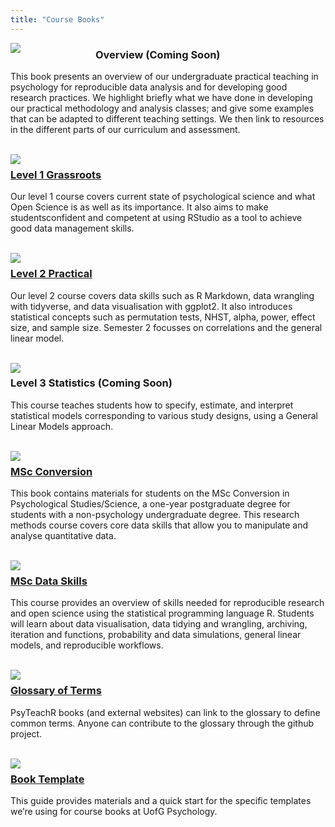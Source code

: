 ```yaml
---
title: "Course Books"
---
```


<style>
  br { clear: both; }
  a.logo {
    display: block;
    width: 25%;
    max-width: 150px;
    min-width: 50px;
    float: left;
    margin-right: 10px;
  }
</style>

<a class="logo" href="/ug-overview/"><img src="img/overview.png"></a>

### Overview (Coming Soon)

This book presents an overview of our undergraduate practical teaching in psychology for reproducible data analysis and for developing good research practices. We highlight briefly what we have done in developing our practical methodology and analysis classes; and give some examples that can be adapted to different teaching settings. We then link to resources in the different parts of our curriculum and assessment.

<br><a class="logo" href="/ug1-practical/"><img src="img/L1.png"></a>

### [Level 1 Grassroots](/ug1-practical/)

Our level 1 course covers current state of psychological science and what Open Science is as well as its importance. It also aims to make studentsconfident and competent at using RStudio as a tool to achieve good data management skills.

<br><a class="logo" href="/ug2-practical/"><img src="img/L2.png"></a>

### [Level 2 Practical](/ug2-practical/)

Our level 2 course covers data skills such as R Markdown, data wrangling with tidyverse, and data visualisation with ggplot2. It also introduces statistical concepts such as permutation tests, NHST, alpha, power, effect size, and sample size. Semester 2 focusses on correlations and the general linear model.

<br><a class="logo" href="/ug3-stats/"><img class="logo" src="img/L3.png"></a>

### Level 3 Statistics (Coming Soon)

This course teaches students how to specify, estimate, and interpret statistical models corresponding to various study designs, using a General Linear Models approach.

<br><a class="logo" href="/msc-conv-f2f/"><img  src="img/msc_conv.png"> 

### [MSc Conversion](/msc-conv-f2f/)

This book contains materials for students on the MSc Conversion in Psychological Studies/Science, a one-year postgraduate degree for students with a non-psychology undergraduate degree. This research methods course covers core data skills that allow you to manipulate and analyse quantitative data.

<br><a class="logo" href="/msc-data-skills/"><img  src="img/msc_ds.png"></a>

### [MSc Data Skills](/msc-data-skills/)

This course provides an overview of skills needed for reproducible research and open science using the statistical programming language R. Students will learn about data visualisation, data tidying and wrangling, archiving, iteration and functions, probability and data simulations, general linear models, and reproducible workflows.

<br><a class="logo" href="/glossary/"><img class="logo" src="img/glossary.png"></a>

### [Glossary of Terms](/glossary/)

PsyTeachR books (and external websites) can link to the glossary to define common terms. Anyone can contribute to the glossary through the github project.

<br><a class="logo" href="/book-template/"><img  src="img/psyteachr_hex.png"></a>

### [Book Template](/book-template/)

This guide provides materials and a quick start for the specific templates we're using for course books at UofG Psychology.